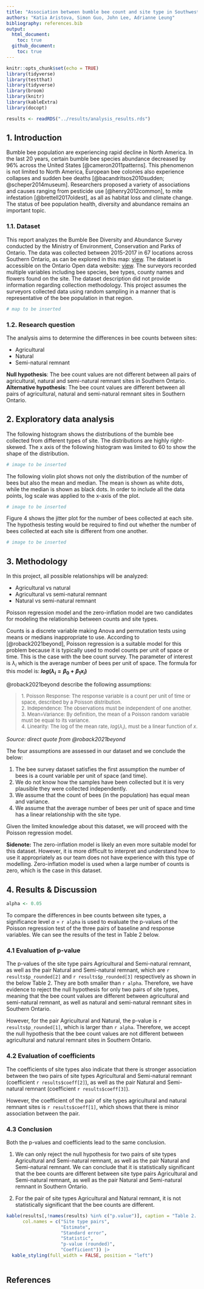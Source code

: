 ```yaml
---
title: "Association between bumble bee count and site type in Southwestern Ontario"
authors: "Katia Aristova, Simon Guo, John Lee, Adrianne Leung"
bibliography: references.bib
output: 
  html_document:
    toc: true
  github_document:
    toc: true
---
```


```r
knitr::opts_chunk$set(echo = TRUE)
library(tidyverse)
library(testthat)
library(tidyverse)
library(broom)
library(knitr)
library(kableExtra)
library(docopt)
```

```r
results <- readRDS("../results/analysis_results.rds")
```


## 1. Introduction

Bumble bee population are experiencing rapid decline in North America. In the last 20 years, certain bumble bee species abundance decreased by 96% across the United States [@cameron2011patterns]. This phenomenon is not limited to North America, European bee colonies also experience collapses and sudden bee deaths [@bacandritsos2010sudden; @scheper2014museum]. Researchers proposed a variety of associations and causes ranging from pesticide use [@henry2012common], to mite infestation [@brettell2017oldest], as all as habitat loss and climate change. The status of bee population health, diversity and abundance remains an important topic.

### 1.1. Dataset

This report analyzes the Bumble Bee Diversity and Abundance Survey conducted by the Ministry of Environment, Conservation and Parks of Ontario. The data was collected between 2015-2017 in 67 locations across Southern Ontario, as can be explored in this map: [view](https://data.ontario.ca/dataset/bumble-bee-diversity-and-abundance-survey). The dataset is accessible on the Ontario Open data website: [view](https://data.ontario.ca/dataset/bumble-bee-diversity-and-abundance-survey). The surveyors recorded multiple variables including bee species, bee types, county names and flowers found on the site. The dataset description did not provide information regarding collection methodology. This project assumes the surveyors collected data using random sampling in a manner that is representative of the bee population in that region.

```r
# map to be inserted
```


### 1.2. Research question

The analysis aims to determine the differences in bee counts between sites:

-   Agricultural
-   Natural
-   Semi-natural remnant

**Null hypothesis**: The bee count values are not different between all pairs of agricultural, natural and semi-natural remnant sites in Southern Ontario.  
**Alternative hypothesis**: The bee count values are different between all pairs of agricultural, natural and semi-natural remnant sites in Southern Ontario.


## 2. Exploratory data analysis

The following histogram shows the distributions of the bumble bee collected from different types of site. The distributions are highly right-skewed. 
The x axis of the following histogram was limited to 60 to show the shape of the distribution.

```r
# image to be inserted
```

The following violin plot shows not only the distribution of the number of bees but also the mean and median. The mean is shown as white dots, while the median is shown as black dots. 
In order to include all the data points, log scale was applied to the x-axis of the plot.

```r
# image to be inserted
```

Figure 4 shows the jitter plot for the number of bees collected at each site. 
The hypothesis testing would be required to find out whether the number of bees collected at each site is different from one another.

```r
# image to be inserted
```


## 3. Methodology

In this project, all possible relationships will be analyzed:

-   Agricultural vs natural
-   Agricultural vs semi-natural remnant
-   Natural vs semi-natural remnant

Poisson regression model and the zero-inflation model are two candidates for modeling the relationship between counts and site types.

Counts is a discrete variable making Anova and permutation tests using means or medians inappropriate to use. According to [@roback2021beyond], Poisson regression is a suitable model for this problem because it is typically used to model counts per unit of space or time. This is the case with the bee count survey. The parameter of interest is $\lambda_i$ which is the average number of bees per unit of space. The formula for this model is: **$log(\lambda_i = \beta_0 + \beta_1x_i)$**

@roback2021beyond describe the following assumptions:

> <font size="2.5">1. Poisson Response: The response variable is a count per unit of time or space, described by a Poisson distribution.<br>
> 2. Independence: The observations must be independent of one another.  <br>
> 3. Mean=Variance: By definition, the mean of a Poisson random variable must be equal to its variance.  <br>
> 4. Linearity: The log of the mean rate, $log(\lambda_i$), must be a linear function of $x$.</font>


*Source: direct quote from @roback2021beyond *

The four assumptions are assessed in our dataset and we conclude the below:

1.  The bee survey dataset satisfies the first assumption the number of bees is a count variable per unit of space (and time).  
2.  We do not know how the samples have been collected but it is very plausible they were collected independently.  
3.  We assume that the count of bees (in the population) has equal mean and variance.
4.  We assume that the average number of bees per unit of space and time has a linear relationship with the site type.

Given the limited knowledge about this dataset, we will proceed with the Poisson regression model.

**Sidenote:** The zero-inflation model is likely an even more suitable model for this dataset. However, it is more difficult to interpret and understand how to use it appropriately as our team does not have experience with this type of modelling. Zero-inflation model is used when a large number of counts is zero, which is the case in this dataset.


## 4. Results & Discussion
```r
alpha <- 0.05
```

To compare the differences in bee counts between site types, a significance level $\alpha$ $=$ `r alpha` is used to evaluate the p-values of the Poisson regression test of the three pairs of baseline and response variables. We can see the results of the test in Table 2 below.

### 4.1 Evaluation of p-value
The p-values of the site type pairs Agricultural and Semi-natural remnant, as well as the pair Natural and Semi-natural remnant, which are `r results$p_rounded[2]` and `r results$p_rounded[3]` respectively as shown in the below Table 2. They are both smaller than `r alpha`. Therefore, we have evidence to reject the null hypothesis for only two pairs of site types, meaning that the bee count values are different between agricultural and semi-natural remnant, as well as natural and semi-natural remnant sites in Southern Ontario.

However, for the pair Agricultural and Natural, the p-value is `r results$p_rounded[1]`, which is larger than `r alpha`. Therefore, we accept the null hypothesis that the bee count values are not different between agricultural and natural remnant sites in Southern Ontario.

### 4.2 Evaluation of coefficients
The coefficients of site types also indicate that there is stronger association between the two pairs of site types Agricultural and Semi-natural remnant (coefficient `r results$coeff[2]`), as well as the pair Natural and Semi-natural remnant (coefficient `r results$coeff[3]`). 

However, the coefficient of the pair of site types agricultural and natural remnant sites is `r results$coeff[1]`, which shows that there is minor association between the pair. 

### 4.3 Conclusion
Both the p-values and coefficients lead to the same conclusion. 

1. We can only reject the null hypothesis for two pairs of site types Agricultural and Semi-natural remnant, as well as the pair Natural and Semi-natural remnant. We can conclude that it is statistically significant that the bee counts are different between site type pairs Agricultural and Semi-natural remnant, as well as the pair Natural and Semi-natural remnant in Southern Ontario. 

2. For the pair of site types Agricultural and Natural remnant, it is not statistically significant that the bee counts are different.

```r
kable(results[,!names(results) %in% c("p.value")], caption = "Table 2. Analysis results",
      col.names = c("Site type pairs",
                    "Estimate",
                    "Standard error",
                    "Statistic",
                    "p-value (rounded)",
                    "Coefficient")) |>
  kable_styling(full_width = FALSE, position = "left")
  

```


## References

